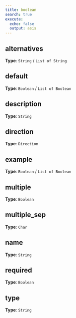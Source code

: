 ```yaml
---
title: boolean
search: true
execute:
  echo: false
  output: asis
---
```




## alternatives

**Type**: `String` / `List of String`



## default

**Type**: `Boolean` / `List of Boolean`



## description

**Type**: `String`



## direction

**Type**: `Direction`



## example

**Type**: `Boolean` / `List of Boolean`



## multiple

**Type**: `Boolean`



## multiple_sep

**Type**: `Char`



## name

**Type**: `String`



## required

**Type**: `Boolean`



## type

**Type**: `String`





